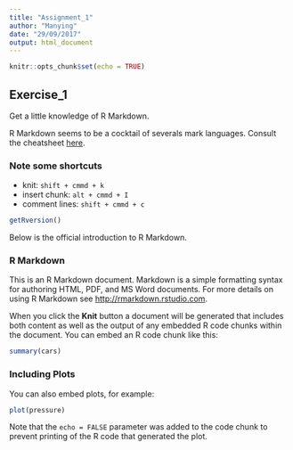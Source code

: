 ```yaml
---
title: "Assignment_1"
author: "Manying"
date: "29/09/2017"
output: html_document
---
```


```r
knitr::opts_chunk$set(echo = TRUE)
```
## Exercise_1
Get a little knowledge of R Markdown. 

R Markdown seems to be a cocktail of severals mark languages. Consult the cheatsheet [here](https://www.rstudio.com/wp-content/uploads/2016/03/rmarkdown-cheatsheet-2.0.pdf).

### Note some shortcuts
* knit: `shift + cmmd + k`
* insert chunk: `alt + cmmd + I`
* comment lines: `shift + cmmd + c`
  
```r
getRversion()
```
Below is the official introduction to R Markdown.

### R Markdown

This is an R Markdown document. Markdown is a simple formatting syntax for authoring HTML, PDF, and MS Word documents. For more details on using R Markdown see <http://rmarkdown.rstudio.com>.

When you click the **Knit** button a document will be generated that includes both content as well as the output of any embedded R code chunks within the document. You can embed an R code chunk like this:

```r
summary(cars)
```

### Including Plots

You can also embed plots, for example:

```r
plot(pressure)
```

Note that the `echo = FALSE` parameter was added to the code chunk to prevent printing of the R code that generated the plot.
